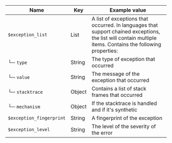 | Name | Key | Example value |
|-----------|------|-------------|
| `$exception_list` | List | A list of exceptions that occurred. In languages that support chained exceptions, the list will contain multiple items. Contains the following properties: |
| └─ `type` | String | The type of exception that occurred |
| └─ `value` | String | The message of the exception that occurred |
| └─ `stacktrace` | Object | Contains a list of stack frames that occurred |
| └─ `mechanism` | Object | If the stacktrace is handled and if it's synthetic |
| `$exception_fingerprint` | String | A fingerprint of the exception |
| `$exception_level` | String | The level of the severity of the error |
